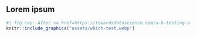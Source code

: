 ## Lorem ipsum

```r
#| fig.cap: After <a href=https://towardsdatascience.com/a-b-testing-a-complete-guide-to-statistical-testing-e3f1db140499>Francesco Casalegno</a>
knitr::include_graphics("assets/which-test.webp")
```
